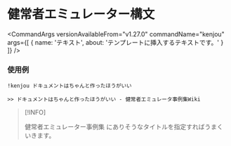 

# 健常者エミュレーター構文

<CommandArgs
  versionAvailableFrom="v1.27.0"
  commandName="kenjou"
  args={[
    {
      name: 'テキスト',
      about: 'テンプレートに挿入するテキストです。'
    }
  ]}
/>

### 使用例

`!kenjou ドキュメントはちゃんと作ったほうがいい`

```
>> ドキュメントはちゃんと作ったほうがいい - 健常者エミュレータ事例集Wiki
```

> [!INFO]
>
> 健常者エミュレーター事例集 にありそうなタイトルを指定すればうまくいきます。
